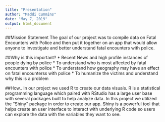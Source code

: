 ```yaml
---
title: "Presentation"
author: "Maddi Cummins"
date: "May 7, 2019"
output: html_document
---
```


##Mission Statement
The goal of our project was to compile data on Fatal Encounters with Police and then put it together on an app that would allow anyone to investigate and better understand fatal encounters with police.

##Why is this important?
* Recent News and high profile instances of people dying by police
* To understand who is most affected by fatal encounters with police
* To understand how geography may have an effect on fatal encounterss with police
* To humanize the victims and understand why this is a problem

##How..
In our project we used R to create our data visuals. R is a statistical programming language which paired with RStudio has a large user base with several packages built to help analyze data. In this project we utilized the "Shiny" package in order to create our app. Shiny is a powerful tool that helps create an user interface to interact with underlying R code so users can explore the data with the variables they want to see.
